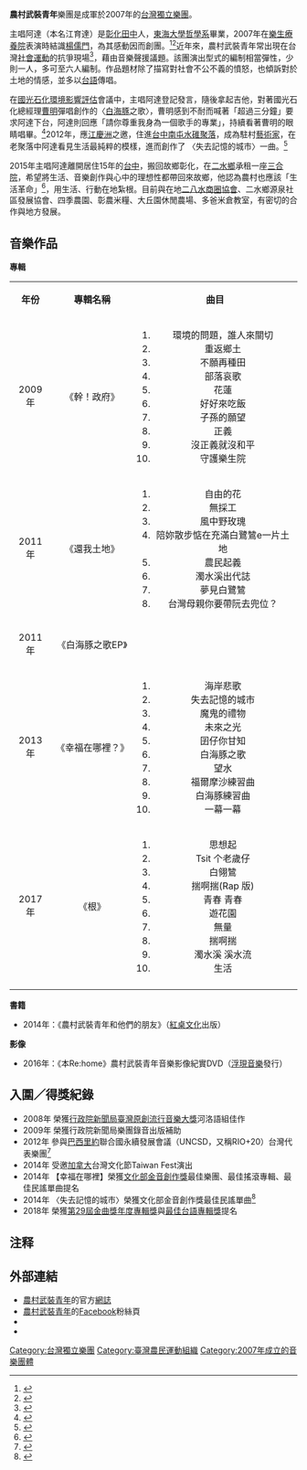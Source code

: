 {{newsrelease|time=2017-03-25T15:24:13+00:00}}
{{藝人
| 姓名 = 農村武裝青年
| 類型 = 組合
| 圖片 =
| 國籍 = {{ROC}}
| 職業 = [[歌手|歌手]]
| 音樂類型 = [[獨立音樂|獨立音樂]]
| 演奏樂器 = 主唱/吉他/月琴：阿達<br>大提琴/口風琴：俐君<br>柳琴/中阮/殼弦：阿盧<br>鼓手：育瑋
| 出道日期 = 2007年
| 代表作 = 濁水溪出代誌、沒正義就沒和平、囝仔你咁知、望水、海岸悲歌、揣啊揣
| 活躍年代 = 2007年至今
}}'''農村武裝青年'''樂團是成軍於2007年的[[臺灣|台灣]][[獨立樂團|獨立樂團]]。

主唱阿達（本名江育達）是[[彰化縣|彰化]][[田中鎮|田中]]人，[[東海大學_(台灣)|東海大學]][[哲學系|哲學系]]畢業，2007年在[[樂生療養院|樂生療養院]]表演時結識[[楊儒門|楊儒門]]，為其感動因而創團。<ref>{{Cite web|url = http://www.coolloud.org.tw/node/48304|title = 農村武裝青年《還我土地》專輯——這次，要跟政府討個答案|accessdate = 2016-01-25|author = Summer|date = 2009-11-11|publisher = 苦勞網}}</ref><ref>{{Cite web|url = http://news.ltn.com.tw/news/local/paper/694604|title = 〈台北都會〉《真情人物》農村武裝青年 用音樂關注農民捍衛土地|accessdate = 2016-01-26|author = 郭安家|date = 2013-07-07|publisher = 自由時報}}</ref>近年來，農村武裝青年常出現在台灣[[社會運動|社會運動]]的抗爭現場<ref>{{Cite web|url = http://www.civilmedia.tw/archives/20340|title = 《當藝術介入社會系列二》專訪農村武裝青年主唱－阿達|publisher = [[公民行動影音紀錄資料庫|公民行動影音紀錄資料庫]]}}</ref>，藉由音樂聲援議題。該團演出型式的編制相當彈性，少則一人，多可至六人編制。作品題材除了描寫對社會不公不義的憤怒，也傾訴對於土地的情感，並多以[[臺灣話|台語]]傳唱。

在[[國光石化開發案|國光石化]][[環境影響評估|環境影響評估]]會議中，主唱阿達登記發言，隨後拿起吉他，對著國光石化總經理[[曹明|曹明]]彈唱創作的〈[[白海豚|白海豚]]之歌〉，曹明感到不耐而喊著「超過三分鐘」要求阿達下台，阿達則回應「請你尊重我身為一個歌手的專業」，持續看著曹明的眼睛唱畢。<ref>{{Cite web|url = https://www.youtube.com/watch?v=6YzOIqUlISI|title = 白海豚之歌MV|accessdate = 2016-01-26|author = 簡毓群|date = 2010-07-06|publisher = }}</ref>2012年，應[[江慶洲|江慶洲]]之邀，住進[[台中|台中]][[南屯區|南屯]][[水碓聚落|水碓聚落]]，成為駐村[[艺术家|藝術家]]，在老聚落中阿達看見生活最純粹的模樣，進而創作了 〈失去記憶的城市〉一曲。<ref>{{Cite web|url = http://deer.nchu.edu.tw/2013/03/%E5%8D%97%E5%B1%AF%E6%B0%B4%E7%A2%93%E8%81%9A%E8%90%BD-%E8%A6%8B%E8%AD%89%E7%99%BE%E5%B9%B4%E5%B8%B8%E6%B0%91%E7%94%9F%E6%B4%BB/|title = 南屯水碓聚落 見證百年常民生活|accessdate = 2016-01-26|author = 吳玟蒨|date = 2013-03-16|publisher = 中興大學鹿鳴電子報|archive-url = https://web.archive.org/web/20170305003510/http://deer.nchu.edu.tw/2013/03/%E5%8D%97%E5%B1%AF%E6%B0%B4%E7%A2%93%E8%81%9A%E8%90%BD-%E8%A6%8B%E8%AD%89%E7%99%BE%E5%B9%B4%E5%B8%B8%E6%B0%91%E7%94%9F%E6%B4%BB/|archive-date = 2017-03-05|dead-url = yes}}</ref>

2015年主唱阿達離開居住15年的[[台中|台中]]，搬回故鄉彰化，在[[二水鄉|二水鄉]]承租一座[[三合院|三合院]]，希望將生活、音樂創作與心中的理想性都帶回來故鄉，他認為農村也應該「生活革命」<ref>{{Cite news|url=https://udn.com/news/story/7325/1748471|title=農村注生命力 阿達回鄉玩音樂|last=|first=|date=2016-06-08|work=聯合新聞網|accessdate=}}</ref>，用生活、行動在地紮根。目前與在地[[二八水商圈協會|二八水商圈協會]]、二水鄉源泉社區發展協會、四季農園、彰農米糧、大丘園休閒農場、多爸米倉教室，有密切的合作與地方發展。

== 音樂作品 ==
'''專輯'''
{| class="wikitable"
|- style="background:#DDDDDD; color:black"
|align="center"| '''年份'''
|align="center"| '''專輯名稱''' 
|align="center"| '''曲目'''
|-
| 2009年||《幹！政府》||
# 環境的問題，誰人來關切
# 重返鄉土
# 不願再種田
# 部落哀歌
# 花蓮
# 好好來吃飯
# 子孫的願望
# 正義
# 沒正義就沒和平
# 守護樂生院
|-
| 2011年||《還我土地》||
# 自由的花
# 無採工
# 風中野玫瑰
# 陪妳散步惦在充滿白鷺鷥e一片土地
# 農民起義
# 濁水溪出代誌
# 夢見白鷺鷥
# 台灣母親你要帶阮去兜位？
|-
| 2011年||《白海豚之歌EP》||
|-
| 2013年||《幸福在哪裡？》||
# 海岸悲歌
# 失去記憶的城市
# 魔鬼的禮物
# 未來之光
# 囝仔你甘知
# 白海豚之歌
# 望水
# 福爾摩沙練習曲
# 白海豚練習曲
# 一幕一幕 
|-
| 2017年||《根》||
# 思想起
# Tsit 个老歲仔
# 白翎鷥
# 揣啊揣(Rap 版)
# 青春 青春
# 遊花園
# 無量
# 揣啊揣
# 濁水溪 溪水流
# 生活
|-
|}
'''書籍'''
* 2014年：《農村武裝青年和他們的朋友》（[[紅桌文化|紅桌文化]]出版）
'''影像'''
* 2016年：《本Re:home》農村武裝青年音樂影像紀實DVD（[[浮現音樂|浮現音樂]]發行）

== 入圍／得獎紀錄 ==
* 2008年 榮獲[[行政院新聞局|行政院新聞局]][[臺灣原創流行音樂大獎|臺灣原創流行音樂大獎]]河洛語組佳作 
* 2009年 榮獲行政院新聞局樂團錄音出版補助
* 2012年 參與[[巴西|巴西]][[里約熱內盧州|里約]]聯合國永續發展會議（UNCSD，又稱RIO+20）台灣代表樂團<ref>{{Cite web|url = http://e-info.org.tw/node/78362|title = 台灣走出去，「我們」不缺席|accessdate = 2016-01-26|author = 李永展|date = 2012-07-07|publisher = [[台灣環境資訊協會|台灣環境資訊協會]][[環境資訊中心|環境資訊中心]]}}</ref>
* 2014年 受邀[[加拿大|加拿大]]台灣文化節Taiwan Fest演出
* 2014年 【幸福在哪裡】榮獲[[中華民國文化部|文化部]][[金音創作獎|金音創作獎]]最佳樂團、最佳搖滾專輯、最佳民謠單曲提名
* 2014年 〈失去記憶的城市〉榮獲文化部金音創作獎最佳民謠單曲<ref>{{Cite web|url = http://www.bamid.gov.tw/files/15-1000-2139,c144-1.php|title = 第5屆金音創作獎得獎名單|accessdate = 2016-01-26|author = |date = |publisher = 文化部影視及流行音樂產業局|deadurl = yes|archiveurl = https://web.archive.org/web/20160131110416/http://www.bamid.gov.tw/files/15-1000-2139,c144-1.php|archivedate = 2016-01-31}}</ref>
* 2018年 榮獲[[第29屆金曲獎|第29屆金曲獎]][[年度專輯獎_(金曲獎)|年度專輯獎]]與[[最佳台語專輯獎_(金曲獎)|最佳台語專輯獎]]提名

== 注释 ==

{{Reflist|2}}

== 外部連結 ==
*[http://armedyouth.blogspot.tw 農村武裝青年]的官方[[網誌|網誌]]
*[https://www.facebook.com/TUDIvoice/ 農村武裝青年]的[[Facebook|Facebook]]粉絲頁
*{{instagram|tudivoice}}
*{{YouTube|channel=UC_Z1cO9XQ8kLWa2pjRdWI8w}}

{{臺灣社會運動|農民運動}}
[[Category:台灣獨立樂團|Category:台灣獨立樂團]]
[[Category:臺灣農民運動組織|Category:臺灣農民運動組織]]
[[Category:2007年成立的音樂團體|Category:2007年成立的音樂團體]]